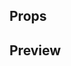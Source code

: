 
<Meta title="Molecules|Credit Card Item" component={CreditCardItem} />

## Props

<Props of={CreditCardItem} />

## Preview

<Preview>
  <Story name="CreditCardItem">
    <CreditCardItem
      buttonText={text('Button text', 'Eliminar')}
      cardBrand={select('Card brand', ['visa', 'mastercard', 'amex'], 'default')}
      onDelete={action('onDelete')}
      text={text('Text', '**** **** **** 0182')}
    />
  </Story>
</Preview>
